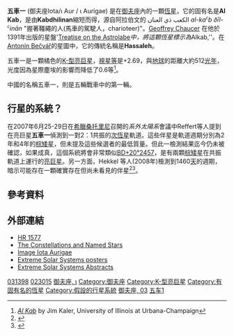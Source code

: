 {{Starbox begin |
   name=五車一(御夫座ι) }}
{{Starbox image 
| image = [[Image:Auriga_constellation_map.png|250px]] 
| caption =五車一(御夫座ι)
}} 
{{Starbox observe |
  epoch=J2000 |
  ra=04<sup>h</sup> 56<sup>m</sup> 59.6187<sup>s</sup> |
  dec= +33° 09′ 57.925″ |
  appmag_v=2.693 |
  constell=[[御夫座|御夫座]]|
  星官 = [[五車|五車]]([[畢宿|畢宿]]) }}
{{Starbox character |
 class=K3II |
 r-i = 0.82 |
 v-r =  |
 b-v = 1.53 |
 u-b = 1.78 |
  variable=[[變星|變星]] }}
{{Starbox astrometry |
  dist_pc=157 |
  dist_ly=512 |
  radial_v=17.5 |
  prop_mo_ra=3.63 |
  prop_mo_dec=-18.54 |
  parallax=6.37 |
  p_error=0.96 |
  absmag_v=-3.29(-3.89) }}
{{Starbox detail|
| mass = 7.6<ref name="Harper">{{cite journal | url=http://arxiv.org/abs/0809.0359 | author=Harper | title=The outer atmospheres of the 'hybrid' bright giants - The chromospheres of Alpha TrA (K4 II), IOTA AUR (K3 II), Gamma AQL (K3 II) and Theta HER (K1 II) | journal=[[Royal_Astronomical_Society,_Monthly_Notices|Royal Astronomical Society, Monthly Notices]] | volume=256 | issue=1 | pages=37–64 | year=1992 | bibcode=1992MNRAS.256...37H | access-date=2010-05-09 | archive-date=2020-11-27 | archive-url=https://web.archive.org/web/20201127113329/https://arxiv.org/abs/0809.0359 | dead-url=no }}</ref>
| radius = 154<ref name="Harper" />
| luminosity = 6510
| temperature = 4260<ref name="Harper" />
}}
{{Starbox catalog |
  names=Hassaleh, Kabdhilinan, 3 Aurigae, [[Harvard_Revised_catalogue|HR]] 1577, [[Henry_Draper_Catalogue|HD]] 31398, [[Bonner_Durchmusterung|BD]]+32°855, [[Fifth_Fundamental_Catalogue|FK5]] 181, [[Hipparcos_catalogue|HIP]] 23015, [[Smithsonian_Astrophysical_Observatory_catalogue|SAO]] 57522, [[Boss_General_Catalogue|GC]] 6029. }}
{{Starbox reference |
  Simbad=HD+31398
| ARICNS =  }}
{{starbox sources|HIP|CCDM|HR}}
{{Starbox end}}

'''五車一''' (御夫座Iota/ι Aur / ι Aurigae) 是在[[御夫座|御夫座]]內的一顆[[恆星|恆星]]，它的固有名是'''Al Kab'''，是由'''Kabdhilinan'''縮短而得，源自阿拉伯文的 الكعب ذي العنان ''al-ka<sup><small>c</small></sup>b ðīl-<sup><small>c</small></sup>inān'' "握著韁繩的人(馬車的駕駛人，charioteer)"。[[Geoffrey_Chaucer|Geoffrey Chaucer]] 在他於1391年出版的星盤'[[Treatise_on_the_Astrolabe|Treatise on the Astrolabe]]''中，將這顆恆星標示為''Alkab,''。在[[Antonín_Bečvář|Antonín Bečvář]]的星圖中，它的傳統名稱是'''Hassaleh'''。

五車一是一顆橘色的[[恆星分類|K-型]][[亮巨星|亮巨星]]，[[視星等|視星等]]是+2.69，與[[地球|地球]]的距離大約512[[光年|光年]]，光度因為星際塵埃的影響而降低了0.6等<ref>[http://www.astro.uiuc.edu/~kaler/sow/alkab.html ''Al Kab''] {{Wayback|url=http://www.astro.uiuc.edu/~kaler/sow/alkab.html |date=20081210154527 }} by Jim Kaler, University of Illinois at Urbana-Champaign</ref>。

中國的名稱五車一，則是五輛戰車中的第一輛。

== 行星的系統？ ==

在2007年6月25-29日在[[希臘|希臘]][[桑托里尼|桑托里尼]]召開的''系外太陽系''會議中Reffert等人提到在亮巨星'''五車一'''偵測到一對2：1共振的[[次恆星|次恆星]]軌道。這些伴星是軌道週期分別為2年和4年的[[棕矮星|棕矮星]]，但未提及這些候選者的最低質量。但此一檢測結果迄今仍未被確認，如果成真，這個系統將會非常類似[[BD+20°2457|BD+20°2457]]，是有兩顆[[棕矮星|棕矮星]]在共振軌道上運行的[[亮巨星|亮巨星]]。另一方面，Hekkel 等人(2008年)檢測到1460[[天|天]]的週期，暗示可能存在一顆確實存在但尚未看見的伴星<ref name="Hekker et al.">{{cite journal| url=http://arxiv.org/abs/0809.0359| author=Hekker et al.| title=Precise radial velocities of giant stars. IV. A correlation between surface gravity and radial velocity variation and a statistical investigation of companion properties| journal=[[Astronomy_and_Astrophysics|Astronomy and Astrophysics]]| volume=480| issue=1| pages=215–222| year=2008| bibcode=2008A&A...480..215H| access-date=2010-05-09| archive-date=2020-11-27| archive-url=https://web.archive.org/web/20201127113329/https://arxiv.org/abs/0809.0359| dead-url=no}}</ref><ref name="Reffert et al.">{{cite journal| url=http://ciera.northwestern.edu/Santorini2007/all_abstracts.pdf| author=Reffert et al.| title=Two brown dwarfs in resonance around a K3II giant| journal=[[Extreme_Solar_Systems,_ASP_Conference_Series,_Vol._398,_proceedings_of_the_conference_held_25-29_June,_2007,_at_Santorini_Island,_Greece|Extreme Solar Systems, ASP Conference Series, Vol. 398, proceedings of the conference held 25-29 June, 2007, at Santorini Island, Greece]]| pages=115| year=2008| access-date=2010-05-09| archive-url=https://web.archive.org/web/20110718190816/http://ciera.northwestern.edu/Santorini2007/all_abstracts.pdf| archive-date=2011-07-18| dead-url=yes}}</ref>。

{{OrbitboxPlanet begin}}
{{OrbitboxPlanet hypothetical
| exoplanet = [[Iota_Aurigae_b|b]]
| mass = <<50?
| period = ≈730
| semimajor = ≈2.8
| eccentricity = ?
}}
{{OrbitboxPlanet hypothetical
| exoplanet = [[Iota_Aurigae_c|c]]
| mass = <<50?
| period = ≈1460
| semimajor = ≈4.5
| eccentricity = ?
}}
{{Orbitbox end}}

== 參考資料 ==
{{reflist}}

== 外部連結 ==
<references/>
* [http://webviz.u-strasbg.fr/viz-bin/VizieR-S?HR%201577 HR 1577] {{Wayback|url=http://webviz.u-strasbg.fr/viz-bin/VizieR-S?HR%201577 |date=20201003012042 }}
* [https://web.archive.org/web/20080926185552/http://www.purplehell.com/riddletools/stars.htm The Constellations and Named Stars]
* [http://aladin.u-strasbg.fr/AladinPreview?-c=04+56+59.6187%2B33+09+57.925&ident=SV*+ZI+++325&submit=Aladin+previewer Image Iota Aurigae]
*[https://web.archive.org/web/20110718190800/http://ciera.northwestern.edu/Santorini2007/posters.html Extreme Solar Systems posters]
*[https://web.archive.org/web/20110718190816/http://ciera.northwestern.edu/Santorini2007/all_abstracts.pdf Extreme Solar Systems Abstracts]

{{Stars of Auriga}}
{{星官|五车|5|19}}

[[Category:HD和HDE天體|031398]]
[[Category:HIP天體|023015]]
[[Category:拜耳天體|御夫座, ι]]
[[Category:御夫座|Category:御夫座]]
[[Category:K-型亮巨星|Category:K-型亮巨星]]
[[Category:有固有名的恆星|Category:有固有名的恆星]]
[[Category:假設的行星系統|Category:假設的行星系統]]
[[Category:佛氏天體|御夫座, 03]]
[[Category:五车_(星官)|五车1]]